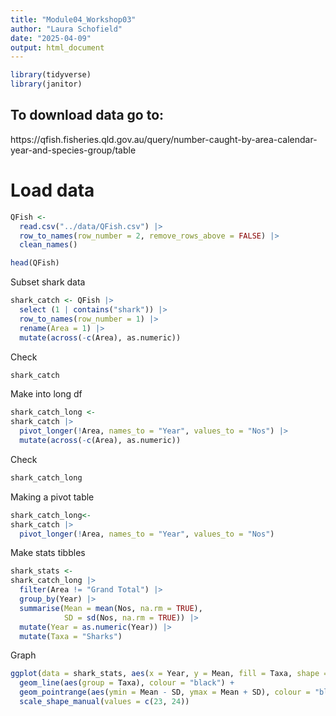 ```yaml
---
title: "Module04_Workshop03"
author: "Laura Schofield"
date: "2025-04-09"
output: html_document
---
```


```r
library(tidyverse)
library(janitor)
```

## To download data go to:

https://qfish.fisheries.qld.gov.au/query/number-caught-by-area-calendar-year-and-species-group/table 

# Load data

```r
QFish <-
  read.csv("../data/QFish.csv") |>
  row_to_names(row_number = 2, remove_rows_above = FALSE) |>
  clean_names()

head(QFish)
```


Subset shark data
```r
shark_catch <- QFish |>
  select (1 | contains("shark")) |>
  row_to_names(row_number = 1) |>
  rename(Area = 1) |>
  mutate(across(-c(Area), as.numeric))
```

Check
```r
shark_catch
```

Make into long df
```r
shark_catch_long <- 
shark_catch |>
  pivot_longer(!Area, names_to = "Year", values_to = "Nos") |>
  mutate(across(-c(Area), as.numeric))


```

Check
```r
shark_catch_long
```

Making a pivot table
```r
shark_catch_long<- 
shark_catch |>
  pivot_longer(!Area, names_to = "Year", values_to = "Nos")
```

Make stats tibbles
```r
shark_stats <- 
shark_catch_long |>
  filter(Area != "Grand Total") |>
  group_by(Year) |>
  summarise(Mean = mean(Nos, na.rm = TRUE),
            SD = sd(Nos, na.rm = TRUE)) |>
  mutate(Year = as.numeric(Year)) |>
  mutate(Taxa = "Sharks")
```

Graph
```r
ggplot(data = shark_stats, aes(x = Year, y = Mean, fill = Taxa, shape = Taxa)) +
  geom_line(aes(group = Taxa), colour = "black") +
  geom_pointrange(aes(ymin = Mean - SD, ymax = Mean + SD), colour = "black") +
  scale_shape_manual(values = c(23, 24))
```



